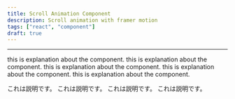 ```yaml
---
title: Scroll Animation Component
description: Scroll animation with framer motion
tags: ["react", "component"]
draft: true
---
```



<div id="scroll-animation" class="not-prose col-span-3 !col-start-1">
  <Playground class="overflow-y-auto">
    <ScrollAnimation client:visible />
  </Playground>
</div>

---

this is explanation about the component.
this is explanation about the component.
this is explanation about the component.
this is explanation about the component.
this is explanation about the component.

これは説明です。
これは説明です。
これは説明です。
これは説明です。
